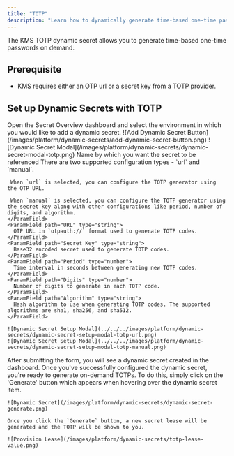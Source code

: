 ```yaml
---
title: "TOTP"
description: "Learn how to dynamically generate time-based one-time passwords."
---
```


The KMS TOTP dynamic secret allows you to generate time-based one-time passwords on demand.

## Prerequisite

- KMS requires either an OTP url or a secret key from a TOTP provider.

## Set up Dynamic Secrets with TOTP

<Steps>
  <Step title="Open Secret Overview Dashboard">
	Open the Secret Overview dashboard and select the environment in which you would like to add a dynamic secret.
  </Step>
  <Step title="Click on the 'Add Dynamic Secret' button">
	![Add Dynamic Secret Button](/images/platform/dynamic-secrets/add-dynamic-secret-button.png)
  </Step>
  <Step title="Select TOTP">
	![Dynamic Secret Modal](/images/platform/dynamic-secrets/dynamic-secret-modal-totp.png)
  </Step>
  <Step title="Provide the inputs for dynamic secret parameters">
    <ParamField path="Secret Name" type="string" required>
      Name by which you want the secret to be referenced
    </ParamField>
    <ParamField path="Configuration Type" type="string" required>
     There are two supported configuration types - `url` and `manual`.

     When `url` is selected, you can configure the TOTP generator using the OTP URL.

     When `manual` is selected, you can configure the TOTP generator using the secret key along with other configurations like period, number of digits, and algorithm.
    </ParamField>
    <ParamField path="URL" type="string">
      OTP URL in `otpauth://` format used to generate TOTP codes.
    </ParamField>
    <ParamField path="Secret Key" type="string">
      Base32 encoded secret used to generate TOTP codes.
    </ParamField>
    <ParamField path="Period" type="number">
      Time interval in seconds between generating new TOTP codes.
    </ParamField>
    <ParamField path="Digits" type="number">
      Number of digits to generate in each TOTP code.
    </ParamField>
    <ParamField path="Algorithm" type="string">
      Hash algorithm to use when generating TOTP codes. The supported algorithms are sha1, sha256, and sha512.
    </ParamField>

    ![Dynamic Secret Setup Modal](../../../images/platform/dynamic-secrets/dynamic-secret-setup-modal-totp-url.png)
    ![Dynamic Secret Setup Modal](../../../images/platform/dynamic-secrets/dynamic-secret-setup-modal-totp-manual.png)

  </Step>
  <Step title="Click 'Submit'">
  	After submitting the form, you will see a dynamic secret created in the dashboard.

  </Step>
  <Step title="Generate dynamic secrets">
	Once you've successfully configured the dynamic secret, you're ready to generate on-demand TOTPs. 
	To do this, simply click on the 'Generate' button which appears when hovering over the dynamic secret item.

    ![Dynamic Secret](/images/platform/dynamic-secrets/dynamic-secret-generate.png)

    Once you click the `Generate` button, a new secret lease will be generated and the TOTP will be shown to you.

    ![Provision Lease](/images/platform/dynamic-secrets/totp-lease-value.png)

  </Step>
</Steps>
